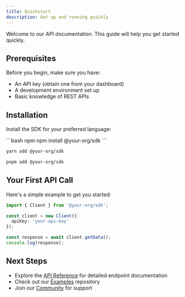 ```yaml
---
title: Quickstart
description: Get up and running quickly
---
```


Welcome to our API documentation. This guide will help you get started quickly.

## Prerequisites

Before you begin, make sure you have:

- An API key (obtain one from your dashboard)
- A development environment set up
- Basic knowledge of REST APIs

## Installation

Install the SDK for your preferred language:

<CodeGroup>
```bash npm
npm install @your-org/sdk
```

```bash yarn
yarn add @your-org/sdk
```

```bash pnpm
pnpm add @your-org/sdk
```
</CodeGroup>

## Your First API Call

Here's a simple example to get you started:

```typescript
import { Client } from '@your-org/sdk';

const client = new Client({
  apiKey: 'your-api-key'
});

const response = await client.getData();
console.log(response);
```

## Next Steps

- Explore the [API Reference](/api-reference) for detailed endpoint documentation
- Check out our [Examples](https://github.com/your-org/examples) repository
- Join our [Community](https://community.your-org.com) for support
